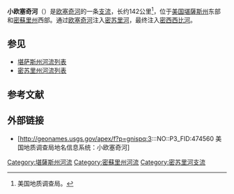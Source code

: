 {{Geobox|River
<!-- *** Heading *** -->
| name = 小欧塞奇河
| native_name = Little Osage River
| other_name =  
| category = 
| category_hide = 1
<!-- *** Names **** --> 
| etymology = 
| nickname = 
<!-- *** Image *** -->
| image = Little Osage River Missouri.jpg
| image_caption =[[霍顿_(密苏里州)|霍顿]]附近的小欧塞奇河
| image_size =
<!-- *** Country *** -->
| country = {{flag|United States}}
| state = {{flag|Kansas}}{{flag|Missouri}}
| region = 
| district = 
| municipality = 
| prefecture = 
| province = 
<!-- *** Family *** -->
| parent =
| tributary_left = 
| tributary_right = [[莱姆斯通溪_(堪萨斯州)|莱姆斯通溪]]
| tributary_right1 = [[马马顿河|马马顿河]]
| city = 
| landmark = 
| river = 
<!-- *** River locations *** -->
| source = 
| source_location = 
| source_region = 
| source_country =
| source_elevation_imperial = 
| source_lat_d = 
| source_lat_m = 
| source_lat_s = 
| source_lat_NS = 
| source_long_d = 
| source_long_m = 
| source_long_s = 
| source_long_EW = 
| source_coordinates_note = 
| source1 = 
| source1_location = 
| source1_region = 
| source1_country =
| source1_elevation_imperial = 
| source1_lat_d = 
| source1_lat_m = 
| source1_lat_s = 
| source1_lat_NS =
| source1_long_d = 
| source1_long_m = 
| source1_long_s = 
| source1_long_EW =

| source_confluence = 
| source_confluence_location = 堪薩斯州[[艾倫縣_(堪薩斯州)|艾倫縣]]
| source_confluence_region = 
| source_confluence_country =
| source_confluence_elevation_imperial = 943
| source_confluence_lat_d = 38
| source_confluence_lat_m = 01
| source_confluence_lat_s = 32
| source_confluence_lat_NS = N
| source_confluence_long_d = 95
| source_confluence_long_m = 05
| source_confluence_long_s = 23
| source_confluence_long_EW = W

| mouth = [[欧塞奇河|欧塞奇河]]
| mouth_location = 密蘇里州[[弗農縣_(密蘇里州)|弗農縣]]
| mouth_region = 
| mouth_country =
| mouth_elevation_imperial = 722
| mouth_lat_d = 38
| mouth_lat_m = 01
| mouth_lat_s = 39
| mouth_lat_NS = N
| mouth_long_d = 94
| mouth_long_m = 14
| mouth_long_s = 39
| mouth_long_EW = W
| mouth_coordinates_note = <ref name=GNIS>{{cite gnis | 474560 | Little Osage River | 2015-11-05}}</ref>
<!-- *** Dimensions *** -->
| length_imperial = 88 | length_orientation = 
| width_imperial = | width_orientation = 
| depth_imperial = 
| volume_imperial =
| watershed_imperial = 
| discharge_imperial = 369
| discharge_location = [[霍顿_(密苏里州)|霍顿]][[USGS|USGS]]测量点0691700<ref>{{cite web | title = Water-Data Report 2012 - 0691700 Little Osage River at Horton, MO | publisher = U.S. Geological Survey | url = http://wdr.water.usgs.gov/wy2012/pdfs/06917060.2012.pdf | accessdate = 2015-11-05 | archive-date = 2016-03-05 | archive-url = https://web.archive.org/web/20160305012032/http://wdr.water.usgs.gov/wy2012/pdfs/06917060.2012.pdf | dead-url = no }}</ref>
| discharge_max_imperial = 43700
| discharge_min_imperial = 0
<!-- *** Free fields *** -->
| free = 小欧塞奇河-[[欧塞奇河|欧塞奇河]]-[[密苏里河|密苏里河]]-[[密西西比河|密西西比河]]
| free_type = 水系
| free1 = 
| free1_type = 水库
<!-- *** Maps *** -->
| map = Osagerivermap.png
| map_caption = 小欧塞奇河于欧塞奇河流域图
| map_background = 
| map_locator =
| map_locator_x =
| map_locator_y = 
<!-- *** Website *** --> 
| website =
| commons =
<!-- *** Footnotes *** -->
| footnotes = 
}}
'''小欧塞奇河'''（{{lang-en|Little Osage River}}）是[[欧塞奇河|欧塞奇河]]的一条[[支流|支流]]，长约142公里</span><ref name="NHD">美国地质调查局。 </ref>，位于[[美国|美国]][[堪薩斯州|堪薩斯州]]东部和[[密蘇里州|密蘇里州]]西部。通过[[欧塞奇河|欧塞奇河]]注入[[密苏里河|密苏里河]]，最终注入[[密西西比河|密西西比河]]。

== 参见 ==
* [[堪萨斯州河流列表|堪萨斯州河流列表]]
* [[密苏里州河流列表|密苏里州河流列表]]

== 参考文献 ==
<div class="reflist" style="list-style-type: decimal;">
<references /></div>

== 外部链接 ==
* [http://geonames.usgs.gov/apex/f?p=gnispq:3:::NO::P3_FID:474560 美国地质调查局地名信息系统：小欧塞奇河]
[[Category:堪薩斯州河流|Category:堪薩斯州河流]]
[[Category:密蘇里州河流|Category:密蘇里州河流]]
[[Category:密苏里河支流|Category:密苏里河支流]]